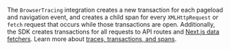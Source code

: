 The `BrowserTracing` integration creates a new transaction for each pageload and navigation event, and creates a child span for every `XMLHttpRequest` or `fetch` request that occurs while those transactions are open.
Additionally, the SDK creates transactions for all requests to API routes and [Next.js data fetchers](https://nextjs.org/docs/basic-features/data-fetching/overview).
Learn more about [traces, transactions, and spans](/product/sentry-basics/tracing/distributed-tracing/).
